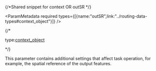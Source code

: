 {/*Shared snippet for context OR outSR */} 


<ParamMetadata required types={[{name:"outSR",link:"../routing-data-types#context_object"}]} />

{/* <p class="space-x-2"><span class="font-sm text-color-3">type:</span><a class="font-sm text-color-3" href="../routing-data-types#context_object">context_object</a></p> */}

This parameter contains additional settings that affect task operation, for example, the spatial reference of the output features.
